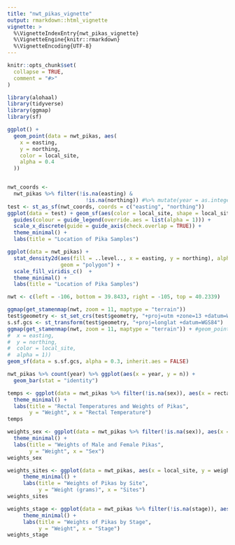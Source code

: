 ```yaml
---
title: "nwt_pikas_vignette"
output: rmarkdown::html_vignette
vignette: >
  %\VignetteIndexEntry{nwt_pikas_vignette}
  %\VignetteEngine{knitr::rmarkdown}
  %\VignetteEncoding{UTF-8}
---
```


```r
knitr::opts_chunk$set(
  collapse = TRUE,
  comment = "#>"
)
```

```r
library(alohaal)
library(tidyverse)
library(ggmap)
library(sf)
```

```r
ggplot() +
  geom_point(data = nwt_pikas, aes(
    x = easting,
    y = northing,
    color = local_site,
    alpha = 0.4
  ))


nwt_coords <-
  nwt_pikas %>% filter(!is.na(easting) &
                         !is.na(northing)) #%>% mutate(year = as.integer(year))
test <- st_as_sf(nwt_coords, coords = c("easting", "northing"))
ggplot(data = test) + geom_sf(aes(color = local_site, shape = local_site), alpha = 0.3) +
  guides(colour = guide_legend(override.aes = list(alpha = 1))) +
  scale_x_discrete(guide = guide_axis(check.overlap = TRUE)) +
  theme_minimal() +
  labs(title = "Location of Pika Samples")

ggplot(data = nwt_pikas) +
  stat_density2d(aes(fill = ..level.., x = easting, y = northing), alpha = .5,
                 geom = "polygon") + 
  scale_fill_viridis_c()  + 
  theme_minimal() +
  labs(title = "Location of Pika Samples")

nwt <- c(left = -106, bottom = 39.8433, right = -105, top = 40.2339)

ggmap(get_stamenmap(nwt, zoom = 11, maptype = "terrain"))
test$geometry <- st_set_crs(test$geometry, "+proj=utm +zone=13 +datum=WGS84")
s.sf.gcs <- st_transform(test$geometry, "+proj=longlat +datum=WGS84")
ggmap(get_stamenmap(nwt, zoom = 11, maptype = "terrain")) + #geom_point(data = nwt_pikas, aes(
#  x = easting,
#  y = northing,
#  color = local_site,
#  alpha = 1)) 
geom_sf(data = s.sf.gcs, alpha = 0.3, inherit.aes = FALSE)

```

```r
nwt_pikas %>% count(year) %>% ggplot(aes(x = year, y = n)) +
  geom_bar(stat = "identity")
```
```r
temps <- ggplot(data = nwt_pikas %>% filter(!is.na(sex)), aes(x = rectal_temp, y = weight)) + geom_point(aes(color = sex, shape = sex), alpha = 0.8) +
  theme_minimal() +
  labs(title = "Rectal Temperatures and Weights of Pikas",
       y = "Weight", x = "Rectal Temperature")
temps
```

```r
weights_sex <- ggplot(data = nwt_pikas %>% filter(!is.na(sex)), aes(x = sex, y = weight)) + geom_boxplot(aes(color = sex, shape = sex), alpha = 0.8, width = 0.5) +
  theme_minimal() +
  labs(title = "Weights of Male and Female Pikas",
       y = "Weight", x = "Sex")
weights_sex
```

```r
weights_sites <- ggplot(data = nwt_pikas, aes(x = local_site, y = weight)) + geom_boxplot(aes(color = local_site, shape = local_site), alpha = 0.8, width = 0.5) +
     theme_minimal() +
     labs(title = "Weights of Pikas by Site",
          y = "Weight (grams)", x = "Sites")
weights_sites
```

```r
weights_stage <- ggplot(data = nwt_pikas %>% filter(!is.na(stage)), aes(x = stage, y = weight)) + geom_boxplot(aes(color = stage, shape = stage), alpha = 0.8, width = 0.5) +
     theme_minimal() +
     labs(title = "Weights of Pikas by Stage",
          y = "Weight", x = "Stage")
weights_stage
```

